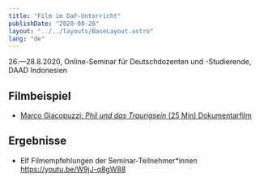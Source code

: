 ```yaml
---
title: "Film im DaF-Unterricht"
publishDate: "2020-08-26"
layout: "../../layouts/BaseLayout.astro"
lang: "de"
---
```


26.—28.8.2020, Online-Seminar für Deutschdozenten und -Studierende, DAAD Indonesien

## Filmbeispiel

- [Marco Giacopuzzi: _Phil und das Traurigsein_ (25 Min) Dokumentarfilm](https://www.ardmediathek.de/ard/video/doku-und-reportage/phil-und-das-traurigsein-oder-schau-in-meine-welt/hr-fernsehen/Y3JpZDovL2hyLW9ubGluZS8xMDM1ODE/)

## Ergebnisse

- Elf Filmempfehlungen der Seminar-Teilnehmer\*innen https://youtu.be/W9jJ-q8gW88
